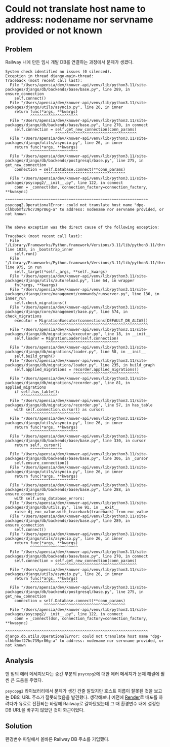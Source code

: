 # Could not translate host name to address: nodename nor servname provided or not known

## Problem

Railway 내에 만든 임시 개발 DB를 연결하는 과정에서 문제가 생겼다.

```
System check identified no issues (0 silenced).
Exception in thread django-main-thread:
Traceback (most recent call last):
  File "/Users/apensia/dev/knower-api/venv/lib/python3.11/site-packages/django/db/backends/base/base.py", line 289, in ensure_connection
    self.connect()
  File "/Users/apensia/dev/knower-api/venv/lib/python3.11/site-packages/django/utils/asyncio.py", line 26, in inner
    return func(*args, **kwargs)
           ^^^^^^^^^^^^^^^^^^^^^
  File "/Users/apensia/dev/knower-api/venv/lib/python3.11/site-packages/django/db/backends/base/base.py", line 270, in connect
    self.connection = self.get_new_connection(conn_params)
                      ^^^^^^^^^^^^^^^^^^^^^^^^^^^^^^^^^^^^
  File "/Users/apensia/dev/knower-api/venv/lib/python3.11/site-packages/django/utils/asyncio.py", line 26, in inner
    return func(*args, **kwargs)
           ^^^^^^^^^^^^^^^^^^^^^
  File "/Users/apensia/dev/knower-api/venv/lib/python3.11/site-packages/django/db/backends/postgresql/base.py", line 275, in get_new_connection
    connection = self.Database.connect(**conn_params)
                 ^^^^^^^^^^^^^^^^^^^^^^^^^^^^^^^^^^^^
  File "/Users/apensia/dev/knower-api/venv/lib/python3.11/site-packages/psycopg2/__init__.py", line 122, in connect
    conn = _connect(dsn, connection_factory=connection_factory, **kwasync)
           ^^^^^^^^^^^^^^^^^^^^^^^^^^^^^^^^^^^^^^^^^^^^^^^^^^^^^^^^^^^^^^^
psycopg2.OperationalError: could not translate host name "dpg-clhb0bmf27hc739pr86g-a" to address: nodename nor servname provided, or not known


The above exception was the direct cause of the following exception:

Traceback (most recent call last):
  File "/Library/Frameworks/Python.framework/Versions/3.11/lib/python3.11/threading.py", line 1038, in _bootstrap_inner
    self.run()
  File "/Library/Frameworks/Python.framework/Versions/3.11/lib/python3.11/threading.py", line 975, in run
    self._target(*self._args, **self._kwargs)
  File "/Users/apensia/dev/knower-api/venv/lib/python3.11/site-packages/django/utils/autoreload.py", line 64, in wrapper
    fn(*args, **kwargs)
  File "/Users/apensia/dev/knower-api/venv/lib/python3.11/site-packages/django/core/management/commands/runserver.py", line 136, in inner_run
    self.check_migrations()
  File "/Users/apensia/dev/knower-api/venv/lib/python3.11/site-packages/django/core/management/base.py", line 574, in check_migrations
    executor = MigrationExecutor(connections[DEFAULT_DB_ALIAS])
               ^^^^^^^^^^^^^^^^^^^^^^^^^^^^^^^^^^^^^^^^^^^^^^^^
  File "/Users/apensia/dev/knower-api/venv/lib/python3.11/site-packages/django/db/migrations/executor.py", line 18, in __init__
    self.loader = MigrationLoader(self.connection)
                  ^^^^^^^^^^^^^^^^^^^^^^^^^^^^^^^^
  File "/Users/apensia/dev/knower-api/venv/lib/python3.11/site-packages/django/db/migrations/loader.py", line 58, in __init__
    self.build_graph()
  File "/Users/apensia/dev/knower-api/venv/lib/python3.11/site-packages/django/db/migrations/loader.py", line 235, in build_graph
    self.applied_migrations = recorder.applied_migrations()
                              ^^^^^^^^^^^^^^^^^^^^^^^^^^^^^
  File "/Users/apensia/dev/knower-api/venv/lib/python3.11/site-packages/django/db/migrations/recorder.py", line 81, in applied_migrations
    if self.has_table():
       ^^^^^^^^^^^^^^^^
  File "/Users/apensia/dev/knower-api/venv/lib/python3.11/site-packages/django/db/migrations/recorder.py", line 57, in has_table
    with self.connection.cursor() as cursor:
         ^^^^^^^^^^^^^^^^^^^^^^^^
  File "/Users/apensia/dev/knower-api/venv/lib/python3.11/site-packages/django/utils/asyncio.py", line 26, in inner
    return func(*args, **kwargs)
           ^^^^^^^^^^^^^^^^^^^^^
  File "/Users/apensia/dev/knower-api/venv/lib/python3.11/site-packages/django/db/backends/base/base.py", line 330, in cursor
    return self._cursor()
           ^^^^^^^^^^^^^^
  File "/Users/apensia/dev/knower-api/venv/lib/python3.11/site-packages/django/db/backends/base/base.py", line 306, in _cursor
    self.ensure_connection()
  File "/Users/apensia/dev/knower-api/venv/lib/python3.11/site-packages/django/utils/asyncio.py", line 26, in inner
    return func(*args, **kwargs)
           ^^^^^^^^^^^^^^^^^^^^^
  File "/Users/apensia/dev/knower-api/venv/lib/python3.11/site-packages/django/db/backends/base/base.py", line 288, in ensure_connection
    with self.wrap_database_errors:
  File "/Users/apensia/dev/knower-api/venv/lib/python3.11/site-packages/django/db/utils.py", line 91, in __exit__
    raise dj_exc_value.with_traceback(traceback) from exc_value
  File "/Users/apensia/dev/knower-api/venv/lib/python3.11/site-packages/django/db/backends/base/base.py", line 289, in ensure_connection
    self.connect()
  File "/Users/apensia/dev/knower-api/venv/lib/python3.11/site-packages/django/utils/asyncio.py", line 26, in inner
    return func(*args, **kwargs)
           ^^^^^^^^^^^^^^^^^^^^^
  File "/Users/apensia/dev/knower-api/venv/lib/python3.11/site-packages/django/db/backends/base/base.py", line 270, in connect
    self.connection = self.get_new_connection(conn_params)
                      ^^^^^^^^^^^^^^^^^^^^^^^^^^^^^^^^^^^^
  File "/Users/apensia/dev/knower-api/venv/lib/python3.11/site-packages/django/utils/asyncio.py", line 26, in inner
    return func(*args, **kwargs)
           ^^^^^^^^^^^^^^^^^^^^^
  File "/Users/apensia/dev/knower-api/venv/lib/python3.11/site-packages/django/db/backends/postgresql/base.py", line 275, in get_new_connection
    connection = self.Database.connect(**conn_params)
                 ^^^^^^^^^^^^^^^^^^^^^^^^^^^^^^^^^^^^
  File "/Users/apensia/dev/knower-api/venv/lib/python3.11/site-packages/psycopg2/__init__.py", line 122, in connect
    conn = _connect(dsn, connection_factory=connection_factory, **kwasync)
           ^^^^^^^^^^^^^^^^^^^^^^^^^^^^^^^^^^^^^^^^^^^^^^^^^^^^^^^^^^^^^^^
django.db.utils.OperationalError: could not translate host name "dpg-clhb0bmf27hc739pr86g-a" to address: nodename nor servname provided, or not known
```

## Analysis

맨 밑의 에러 메세지보다는 중간 부분의 `psycopg2`에 대한 에러 메세지가 문제 해결에 훨씬 큰 도움을 주었다.

`psycopg2` 라이브러리에서 문제가 생긴 건줄 알았지만 호스트 이름이 잘못된 것을 보고는 DB의 URL 주소가 잘못되었음을 발견했다.
생각해보니 예전에 [Render](https://render.com/)로 배포를 하려다가 유료로 전환되는 바람에 Railway로 갈아탔었는데 그 때 환경변수 내에 설정한 DB URL을 바꾸지 않았던 것이 화근이었다.

## Solution

환경변수 파일에서 올바른 Railway DB 주소를 기입했다.
